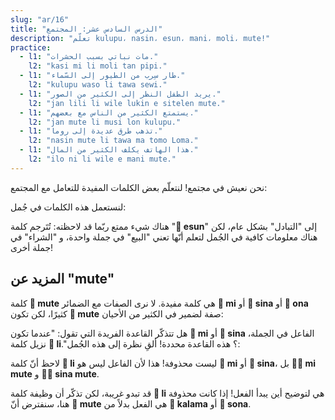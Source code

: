 ```yaml
---
slug: "ar/16"
title: "الدرس السادس عشر: المجتمع"
description: "تعلّم kulupu، nasin، esun، mani، moli، mute!"
practice:
  - l1: "مات نباتي بسبب الحشرات."
    l2: "kasi mi li moli tan pipi."
  - l1: "طار سِرب من الطيور إلى السّماء."
    l2: "kulupu waso li tawa sewi."
  - l1: "يريد الطفل النظر إلى الكثير من الصور."
    l2: "jan lili li wile lukin e sitelen mute."
  - l1: "يستمتع الكثير من الناس مع بعضهم."
    l2: "jan mute li musi lon kulupu."
  - l1: "تذهب طرق عديدة إلى روما."
    l2: "nasin mute li tawa ma tomo Loma."
  - l1: "هذا الهاتف يكلف الكثير من المال."
    l2: "ilo ni li wile e mani mute."
---
```



نحن نعيش في مجتمع! لنتعلّم بعض الكلمات المفيدة للتعامل مع المجتمع:

<List>
  <Word sl="kulupu" m="مجتمع، فريق، مجموعة" />
  <Word sl="nasin" m="طريق، طريقة، عادة، تقليد" />
  <Word sl="esun" m="التبادل؛ متجر، سوق" />
  <Word sl="mani" m="المال، شيء ثمين" />
  <Word sl="moli" m="ميّت، القتل" />
  <Word sl="mute" m="كثير" />
</List>

لنستعمل هذه الكلمات في جُمل:

<List>
  <Sentence sl="nasin mute li lon." m="هناك الكثير من العادات والتقاليد." />
  <Sentence sl="jan li pali lon kulupu." m="يعمل الناس بفُرُق." />
  <Sentence sl="len pona li wile e mani mute." m="تحتاج الثياب الجيّدة إلى الكثير من المال.<br />(الثياب الجيّدة غالية.)" />
  <Sentence sl="jan mute li moli tan utala suli." m="مات الكثير من الأشخاص من الحرب."/>
  <Sentence sl="mi wile esun e soweli mi." m="أُريد أن أبيع بقرتي." />
  <Sentence sl="mi wile ala esun e soweli sina." m="لا أريد أن أشتري بقرتك." />
</List>

هناك شيء ممتع ربّما قد لاحظته: تُتَرجم كلمة "**󱤋 esun**" إلى "التبادل" بشكل عام، لكن هناك معلومات كافية في الجُمل لتعلم أنّها تعني "البيع" في جملة واحدة، و "الشراء" في جملة أخرى!

## المزيد عن "mute"

كلمة **󱤼 mute** هي كلمة مفيدة. لا نرى الصفات مع الضمائر **󱤴 mi** أو **󱥞 sina** أو **󱥆 ona** كثيرًا، لكن تكون **󱤼 mute** صفة لضمير في الكثير من الأحيان:

<List>
  <Word sl="mi mute" m="نحن، الكثير منّا" />
  <Sentence sl="kulupu pali li jo e mi mute." m="يشمل الاتّحاد العمّالي الكثير منّا." />
  <Word sl="sina mute" m="أنتم، الكثير منكم" />
  <Sentence sl="ona li ken sitelen e sina mute." m="يمكنهم تصويركم." />
</List>

هل تتذكّر القاعدة الفريدة التي تقول: "عندما تكون **󱤴 mi** أو **󱥞 sina** الفاعل في الجملة، نزيل كلمة **󱤧 li**."؟ هذه القاعدة محددة! ألقِ نظرة إلى هذه الجُمل:

<List>
  <Sentence sl="mi mute li kalama musi." m="نغنّي معًا." />
  <Sentence sl="sina mute li sona e ni." m="الكثير منكم يعلم هذا." />
</List>

لاحظ أنّ كلمة **󱤧 li** ليست محذوفة! هذا لأن الفاعل ليس هو **󱤴 mi** أو **󱥞 sina**، بل **󱤴󱤼 mi mute** و **󱥞󱤼 sina mute**.

قد تبدو غريبة، لكن تذكّر أن وظيفة كلمة **󱤧 li** هي لتوضيح أين يبدأ الفعل! إذا كانت محذوفة هنا، سنفترض أنّ **󱤼 mute** هي الفعل بدلاً من **󱤕 kalama** أو **󱥡 sona**.

<Practice exercises={frontmatter.practice} />
